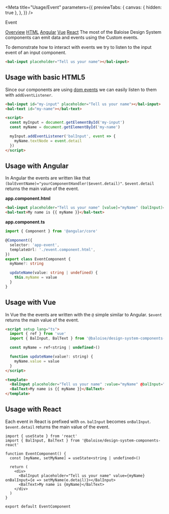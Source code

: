 
<Meta
  title="Usage/Event"
  parameters={{
    previewTabs: {
      canvas: { hidden: true },
    },
  }}
/>

<bal-doc-banner id="overview" subtitle="Usage">Event</bal-doc-banner>

<bal-doc-tabs>
  <a href="#overview">Overview</a>
  <a href="#usage-with-basic-html5">HTML</a>
  <a href="#usage-with-angular">Angular</a>
  <a href="#usage-with-vue">Vue</a>
  <a href="#usage-with-react">React</a>
</bal-doc-tabs>

<bal-doc-lead>
  The most of the Baloise Design System components can emit data and events using the Custom events.
</bal-doc-lead>

To demonstrate how to interact with events we try to listen to the input event of an input component.

<Canvas withSource="none">
  <bal-app>
    <bal-input placeholder="Tell us your name"></bal-input>
  </bal-app>
</Canvas>

```html
<bal-input placeholder="Tell us your name"></bal-input>
```

## Usage with basic HTML5

Since our components are using [dom events](https://developer.mozilla.org/en-US/docs/Learn/JavaScript/Building_blocks/Events)
we can easily listen to them with `addEventListener`.

```html
<bal-input id="my-input" placeholder="Tell us your name"></bal-input>
<bal-text id="my-name"></bal-text>

<script>
  const myInput = document.getElementById('my-input')
  const myName = document.getElementById('my-name')

  myInput.addEventListener('balInput', event => {
    myName.textNode = event.detail
  })
</script>
```

## Usage with Angular

In Angular the events are written like that `(balEventName)="yourComponentHandler($event.detail)"`.
`$event.detail` returns the main value of the event.

**app.component.html**

```html
<bal-input placeholder="Tell us your name" [value]="myName" (balInput)="updateName($event.detail)"></bal-input>
<bal-text>My name is {{ myName }}</bal-text>
```

**app.component.ts**

```ts
import { Component } from '@angular/core'

@Component({
  selector: 'app-event',
  templateUrl: './event.component.html',
})
export class EventComponent {
  myName?: string

  updateName(value: string | undefined) {
    this.myName = value
  }
}
```

## Usage with Vue

In Vue the the events are written with the `@` simple similar to Angular.
`$event` returns the main value of the event.

```html
<script setup lang="ts">
  import { ref } from 'vue'
  import { BalInput, BalText } from '@baloise/design-system-components-vue'

  const myName = ref<string | undefined>()

  function updateName(value?: string) {
    myName.value = value
  }
</script>

<template>
  <BalInput placeholder="Tell us your name" :value="myName" @balInput="updateName($event)"></BalInput>
  <BalText>My name is {{ myName }}</BalText>
</template>
```

## Usage with React

Each event in React is prefixed with `on`. `balInput` becomes `onBalInput`.
`$event.detail` returns the main value of the event.

```tsx
import { useState } from 'react'
import { BalInput, BalText } from '@baloise/design-system-components-react'

function EventComponent() {
  const [myName, setMyName] = useState<string | undefined>()

  return (
    <div>
      <BalInput placeholder="Tell us your name" value={myName} onBalInput={e => setMyName(e.detail)}></BalInput>
      <BalText>My name is {myName}</BalText>
    </div>
  )
}

export default EventComponent
```

<bal-doc-github link="/stories/usage/03-event.stories.mdx"></bal-doc-github>
